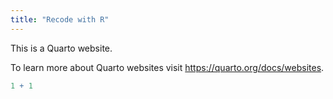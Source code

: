 ```yaml
---
title: "Recode with R"
---
```


This is a Quarto website.

To learn more about Quarto websites visit <https://quarto.org/docs/websites>.

```r
1 + 1
```
